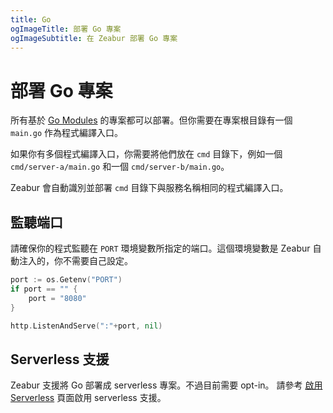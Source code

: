 ```yaml
---
title: Go
ogImageTitle: 部署 Go 專案
ogImageSubtitle: 在 Zeabur 部署 Go 專案
---
```


# 部署 Go 專案

所有基於 [Go Modules](https://blog.golang.org/using-go-modules) 的專案都可以部署。但你需要在專案根目錄有一個 `main.go` 作為程式編譯入口。

如果你有多個程式編譯入口，你需要將他們放在 `cmd` 目錄下，例如一個 `cmd/server-a/main.go` 和一個 `cmd/server-b/main.go`。

Zeabur 會自動識別並部署 `cmd` 目錄下與服務名稱相同的程式編譯入口。

## 監聽端口

請確保你的程式監聽在 `PORT` 環境變數所指定的端口。這個環境變數是 Zeabur 自動注入的，你不需要自己設定。

```go
port := os.Getenv("PORT")
if port == "" {
    port = "8080"
}

http.ListenAndServe(":"+port, nil)
```

## Serverless 支援

Zeabur 支援將 Go 部署成 serverless 專案。不過目前需要 opt-in。
請參考 [啟用 Serverless](/deploy/serverless) 頁面啟用 serverless 支援。
